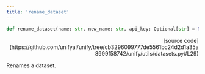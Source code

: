 ```yaml
---
title: 'rename_dataset'
---
```


```python
def rename_dataset(name: str, new_name: str, api_key: Optional[str] = None):
```

<p align="right">[source code](https://github.com/unifyai/unify/tree/cb3296099777de5561bc24d2d1a35a8999f58742/unify/utils/datasets.py#L29)</p>

Renames a dataset.